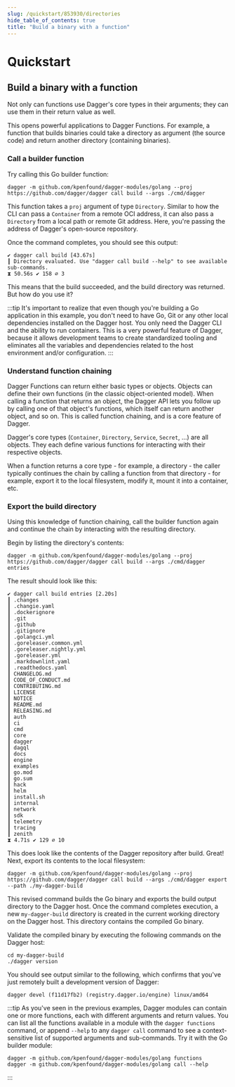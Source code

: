 ```yaml
---
slug: /quickstart/853930/directories
hide_table_of_contents: true
title: "Build a binary with a function"
---
```


# Quickstart


## Build a binary with a function

Not only can functions use Dagger's core types in their arguments; they can use them in their return value as well.

This opens powerful applications to Dagger Functions. For example, a function that builds binaries could take a directory as argument (the source code) and return another directory (containing binaries).

### Call a builder function

Try calling this Go builder function:

```shell
dagger -m github.com/kpenfound/dagger-modules/golang --proj https://github.com/dagger/dagger call build --args ./cmd/dagger
```

This function takes a `proj` argument of type `Directory`. Similar to how the CLI can pass a `Container` from a remote OCI address, it can also pass a `Directory` from a local path or remote Git address. Here, you're passing the address of Dagger's open-source repository.

Once the command completes, you should see this output:

```shell
✔ dagger call build [43.67s]
┃ Directory evaluated. Use "dagger call build --help" to see available sub-commands.
⧗ 50.56s ✔ 158 ∅ 3
```

This means that the build succeeded, and the build directory was returned. But how do you use it?

:::tip
It's important to realize that even though you're building a Go application in this example, you don't need to have Go, Git or any other local dependencies installed on the Dagger host. You only need the Dagger CLI and the ability to run containers. This is a very powerful feature of Dagger, because it allows development teams to create standardized tooling and eliminates all the variables and dependencies related to the host environment and/or configuration.
:::

### Understand function chaining

Dagger Functions can return either basic types or objects. Objects can define their own functions (in the classic object-oriented model). When calling a function that returns an object, the Dagger API lets you follow up by calling one of that object's functions, which itself can return another object, and so on. This is called function chaining, and is a core feature of Dagger.

Dagger's core types (`Container`, `Directory`, `Service`, `Secret`, ...) are all objects. They each define various functions for interacting with their respective objects.

When a function returns a core type - for example, a directory - the caller typically continues the chain by calling a function from that directory - for example, export it to the local filesystem, modify it, mount it into a container, etc.

### Export the build directory

Using this knowledge of function chaining, call the builder function again and continue the chain by interacting with the resulting directory.

Begin by listing the directory's contents:

```shell
dagger -m github.com/kpenfound/dagger-modules/golang --proj https://github.com/dagger/dagger call build --args ./cmd/dagger entries
```

The result should look like this:

```shell
✔ dagger call build entries [2.20s]
┃ .changes
┃ .changie.yaml
┃ .dockerignore
┃ .git
┃ .github
┃ .gitignore
┃ .golangci.yml
┃ .goreleaser.common.yml
┃ .goreleaser.nightly.yml
┃ .goreleaser.yml
┃ .markdownlint.yaml
┃ .readthedocs.yaml
┃ CHANGELOG.md
┃ CODE_OF_CONDUCT.md
┃ CONTRIBUTING.md
┃ LICENSE
┃ NOTICE
┃ README.md
┃ RELEASING.md
┃ auth
┃ ci
┃ cmd
┃ core
┃ dagger
┃ dagql
┃ docs
┃ engine
┃ examples
┃ go.mod
┃ go.sum
┃ hack
┃ helm
┃ install.sh
┃ internal
┃ network
┃ sdk
┃ telemetry
┃ tracing
┃ zenith
⧗ 4.71s ✔ 129 ∅ 10
```

This does look like the contents of the Dagger repository after build. Great! Next, export its contents to the local filesystem:

```shell
dagger -m github.com/kpenfound/dagger-modules/golang --proj https://github.com/dagger/dagger call build --args ./cmd/dagger export --path ./my-dagger-build
```

This revised command builds the Go binary and exports the build output directory to the Dagger host. Once the command completes execution, a new `my-dagger-build` directory is created in the current working directory on the Dagger host. This directory contains the compiled Go binary.

Validate the compiled binary by executing the following commands on the Dagger host:

```shell
cd my-dagger-build
./dagger version
```

You should see output similar to the following, which confirms that you've just remotely built a development version of Dagger:

```shell
dagger devel (f11d17fb2) (registry.dagger.io/engine) linux/amd64
```

:::tip
As you've seen in the previous examples, Dagger modules can contain one or more functions, each with different arguments and return values. You can list all the functions available in a module with the `dagger functions` command, or append `--help` to any `dagger call` command to see a context-sensitive list of supported arguments and sub-commands. Try it with the Go builder module:

```shell
dagger -m github.com/kpenfound/dagger-modules/golang functions
dagger -m github.com/kpenfound/dagger-modules/golang call --help
```
:::
